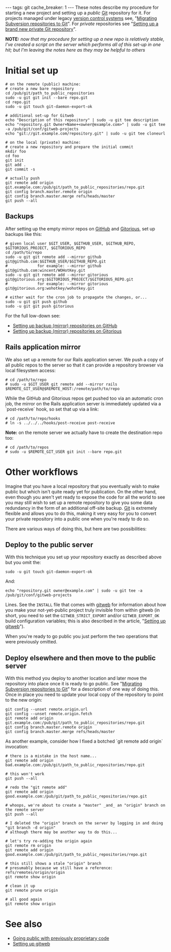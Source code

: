 ---
tags: git
cache_breaker: 1
---
These notes describe my procedure for starting a new project and setting up a ''public'' [[Git]] repository for it. For projects managed under legacy [[version control systems]] see, "[[Migrating Subversion repositories to Git]]". For ''private'' repositories see "[[Setting up a brand new private Git repository]]".

'''NOTE:''' ''now that my procedure for setting up a new repo is relatively stable, I've created a script on the server which performs all of this set-up in one hit; but I'm leaving the notes here as they may be helpful to others''

= Initial set up =

<pre># on the remote (public) machine:
# create a new bare repository
cd /pub/git/path_to_public_repositories
sudo -u git git init --bare repo.git
cd repo.git
sudo -u git touch git-daemon-export-ok

# additional set-up for Gitweb
echo "Description of this repository" | sudo -u git tee description
echo "repository.git Owner+Name+<owner@example.com>" | sudo -u git tee -a /pub/git/conf/gitweb-projects
echo "git://git.example.com/repository.git" | sudo -u git tee cloneurl

# on the local (private) machine:
# create a new repository and prepare the initial commit
mkdir foo
cd foo
git init
git add .
git commit -s

# actually push
git remote add origin git.example.com:/pub/git/path_to_public_repositories/repo.git
git config branch.master.remote origin
git config branch.master.merge refs/heads/master
git push --all</pre>

== Backups ==

After setting up the empty mirror repos on [[GitHub]] and [[Gitorious]], set up backups like this:

<pre># given local user $GIT_USER, $GITHUB_USER, $GITHUB_REPO, $GITORIOUS_PROJECT, $GITORIOUS_REPO
cd /path/to/repo
sudo -u git git remote add --mirror github git@github.com:$GITHUB_USER/$GITHUB_REPO.git
#             for example: --mirror github git@github.com:wincent/WOHotKey.git
sudo -u git git remote add --mirror gitorious git@gitorious.org:$GITORIOUS_PROJECT/$GITORIOUS_REPO.git
#             for example: --mirror gitorious git@gitorious.org:wohotkey/wohotkey.git

# either wait for the cron job to propagate the changes, or...
sudo -u git git push github
sudo -u git git push gitorious</pre>

For the full low-down see:

* [[Setting up backup (mirror) repositories on GitHub]]
* [[Setting up backup (mirror) repositories on Gitorious]]

== Rails application mirror ==

We also set up a remote for our Rails application server. We push a copy of all public repos to the server so that it can provide a repository browser via local filesystem access:

<pre lang="shell"># cd /path/to/repo
# sudo -u $GIT_USER git remote add --mirror rails $REMOTE_GIT_USER@$REMOTE_HOST:/remote/path/to/repo</pre>

While the GitHub and Gitorious repos get pushed too via an automatic cron job, the mirror on the Rails application server is immediately updated via a `post-receive` hook, so set that up via a link:

<pre lang="shell"># cd /path/to/repo/hooks
# ln -s ../../../hooks/post-receive post-receive</pre>

'''Note:''' on the remote server we actually have to create the destination repo too:

<pre lang="shell"># cd /path/to/repos
# sudo -u $REMOTE_GIT_USER git init --bare repo.git</pre>

= Other workflows =

Imagine that you have a local repository that you eventually wish to make public but which isn't quite ready yet for publication. On the other hand, even though you aren't yet ready to expose the code for all the world to see you may still wish to set up a remote repository to give you some data redundancy in the form of an additional off-site backup. [[Git]] is extremely flexible and allows you to do this, making it very easy for you to convert your private repository into a public one when you're ready to do so.

There are various ways of doing this, but here are two possibilities:

== Deploy to the public server ==

With this technique you set up your repository exactly as described above but you omit the:

<pre>sudo -u git touch git-daemon-export-ok</pre>

And:

<pre>echo "repository.git owner@example.com" | sudo -u git tee -a /pub/git/conf/gitweb-projects</pre>

Lines. See the <tt>INSTALL</tt> file that comes with [[gitweb]] for information about how you make your not-yet-public project truly invisible from within gitweb (in short, you need to set the <tt>GITWEB_STRICT_EXPORT</tt> and/or <tt>GITWEB_EXPORT_OK</tt> build configuration variables; this is also described in the article, "[[Setting up gitweb]]").

When you're ready to go public you just perform the two operations that were previously omitted.

== Deploy elsewhere and then move to the public server ==

With this method you deploy to another location and later move the repository into place once it is ready to go public. See "[[Migrating Subversion repositories to Git]]" for a description of one way of doing this. Once in place you need to update your local copy of the repository to point to the new origin:

<pre>git config --unset remote.origin.url
git config --unset remote.origin.fetch
git remote add origin git.example.com:/pub/git/path_to_public_repositories/repo.git
git config branch.master.remote origin
git config branch.master.merge refs/heads/master</pre>

As another example, consider how I fixed a botched `git remote add origin` invocation:

<pre># there is a mistake in the host name...
git remote add origin bad.example.com:/pub/git/path_to_public_repositories/repo.git

# this won't work
git push --all

# redo the "git remote add"
git remote add origin good.example.com:/pub/git/path_to_public_repositories/repo.git

# whoops, we're about to create a "master" _and_ an "origin" branch on the remote server
git push --all

# I deleted the "origin" branch on the server by logging in and doing "git branch -d origin"
# although there may be another way to do this...

# let's try re-adding the origin again
git remote rm origin
git remote add origin good.example.com:/pub/git/path_to_public_repositories/repo.git

# this still shows a stale "origin" branch
# presumably because we still have a reference: refs/remotes/origin/origin
git remote show origin

# clean it up
git remote prune origin

# all good again
git remote show origin</pre>

= See also =

* [[Going public with previously proprietary code]]
* [[Setting up gitweb]]
